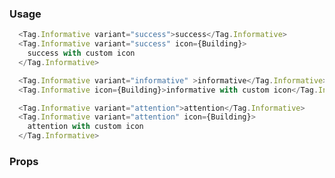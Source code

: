 ### Usage

```javascript type=expo
  <Tag.Informative variant="success">success</Tag.Informative>
  <Tag.Informative variant="success" icon={Building}>
    success with custom icon
  </Tag.Informative>

  <Tag.Informative variant="informative" >informative</Tag.Informative>
  <Tag.Informative icon={Building}>informative with custom icon</Tag.Informative>

  <Tag.Informative variant="attention">attention</Tag.Informative>
  <Tag.Informative variant="attention" icon={Building}>
    attention with custom icon
  </Tag.Informative>
```

### Props

<PropsTable component="Tag.Informative" platform="native" />
